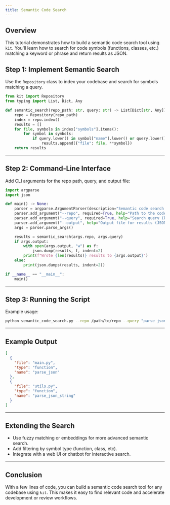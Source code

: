 ```yaml
---
title: Semantic Code Search
---
```


## Overview

This tutorial demonstrates how to build a semantic code search tool using `kit`. You'll learn how to search for code symbols (functions, classes, etc.) matching a keyword or phrase and return results as JSON.

## Step 1: Implement Semantic Search

Use the `Repository` class to index your codebase and search for symbols matching a query.

```python
from kit import Repository
from typing import List, Dict, Any

def semantic_search(repo_path: str, query: str) -> List[Dict[str, Any]]:
    repo = Repository(repo_path)
    index = repo.index()
    results = []
    for file, symbols in index["symbols"].items():
        for symbol in symbols:
            if query.lower() in symbol["name"].lower() or query.lower() in str(symbol).lower():
                results.append({"file": file, **symbol})
    return results
```

---

## Step 2: Command-Line Interface

Add CLI arguments for the repo path, query, and output file:

```python
import argparse
import json

def main() -> None:
    parser = argparse.ArgumentParser(description="Semantic code search using kit.")
    parser.add_argument("--repo", required=True, help="Path to the code repository")
    parser.add_argument("--query", required=True, help="Search query (keyword or phrase)")
    parser.add_argument("--output", help="Output file for results (JSON)")
    args = parser.parse_args()

    results = semantic_search(args.repo, args.query)
    if args.output:
        with open(args.output, "w") as f:
            json.dump(results, f, indent=2)
        print(f"Wrote {len(results)} results to {args.output}")
    else:
        print(json.dumps(results, indent=2))

if __name__ == "__main__":
    main()
```

---

## Step 3: Running the Script

Example usage:

```sh
python semantic_code_search.py --repo /path/to/repo --query "parse json" --output results.json
```

---

## Example Output

```json
[
  {
    "file": "main.py",
    "type": "function",
    "name": "parse_json"
  },
  {
    "file": "utils.py",
    "type": "function",
    "name": "parse_json_string"
  }
]
```

---

## Extending the Search

- Use fuzzy matching or embeddings for more advanced semantic search.
- Add filtering by symbol type (function, class, etc).
- Integrate with a web UI or chatbot for interactive search.

---

## Conclusion

With a few lines of code, you can build a semantic code search tool for any codebase using `kit`. This makes it easy to find relevant code and accelerate development or review workflows.
